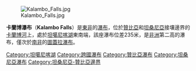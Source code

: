 [[File:Kalambo_Falls.jpg|thumb]]

'''卡蘭博瀑布'''（'''Kalambo Falls'''）是[[東非|東非]]的[[瀑布|瀑布]]，位於[[贊比亞|贊比亞]]和[[坦桑尼亞|坦桑尼亞]]接壤邊界的[[卡蘭博河|卡蘭博河]]上，處於[[坦噶尼喀湖|坦噶尼喀湖]]東南端，該座瀑布位差235米，是[[非洲|非洲]]第二高的瀑布，僅次於[[南非|南非]]的[[圖蓋拉瀑布|圖蓋拉瀑布]]。

{{coord|8|35|47|S|31|14|25|E|region:ZM_type:waterbody|display=title}}
{{DEFAULTSORT:Kalambo}}
[[Category:坦噶尼喀湖|Category:坦噶尼喀湖]]
[[Category:跨國瀑布|Category:跨國瀑布]]
[[Category:贊比亞瀑布|Category:贊比亞瀑布]]
[[Category:坦桑尼亞瀑布|Category:坦桑尼亞瀑布]]
[[Category:坦桑尼亞-贊比亞邊界|Category:坦桑尼亞-贊比亞邊界]]

{{Tanzania-stub}}
{{Zambia-stub}}